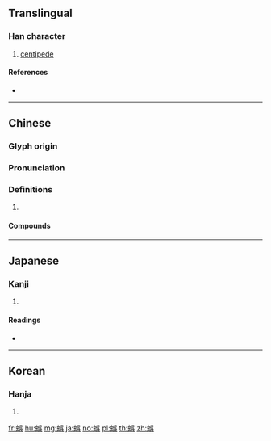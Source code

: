 {{character info/new}}
==Translingual==

===Han character===
{{Han char|rn=142|rad=虫|as=07|sn=13|four=56134|canj=LIRMK,LIRVK}}

# [[centipede]]

====References====
* {{Han ref|kx=1084.160|dkj=33099|dj=1552.050|hdz=42855.070|uh=8708|ud=34568|bh=B8BC|bd=47292}}

----

==Chinese==
{{zh-forms}}

===Glyph origin===
{{Han etym}}

===Pronunciation===
{{zh-pron
|m=wú
|c=ng4
|mn=qz,tw,xm:ngô͘/twv,zz:gô͘/giâ
|mn_note=ngô͘/gô͘ - literary; giâ - vernacular
|mc=y
|oc=y
|cat=
}}

===Definitions===
{{zh-hanzi}}

# {{rfdef|zh}}

====Compounds====
{{zh-der|蜈蚣|蜈蚣珊瑚|蜈蚣草|蜈蚣陣}}

----

==Japanese==

===Kanji===
{{ja-kanji|grade=|rs=虫07}}

# {{defn|lang=ja|sort=虫07}}

====Readings====
* {{ja-readings|on=[[ご]] (go)|kun=}}

----

==Korean==

===Hanja===
{{ko-hanja|hangeul=오|eumhun=|rv=o|mr=o|y=o}}

# {{defn|lang=ko|sort=虫07}}

[[fr:蜈]]
[[hu:蜈]]
[[mg:蜈]]
[[ja:蜈]]
[[no:蜈]]
[[pl:蜈]]
[[th:蜈]]
[[zh:蜈]]